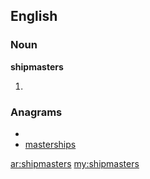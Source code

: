 ==English==

===Noun===
'''shipmasters'''

# {{plural of|[[shipmaster]]}}

===Anagrams===
* {{alphagram|aehimprssst}}
* [[masterships#English|masterships]]

[[ar:shipmasters]]
[[my:shipmasters]]